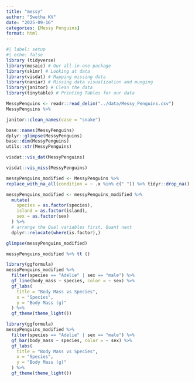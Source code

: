 ```yaml
---
title: "messy"
author: "Swetha KV"
date: "2025-09-16"
categories: [Messy Penguins]
format: html
---
```

```r
#| label: setup
#| echo: false 
library (tidyverse)
library(mosaic) # Our all-in-one package
library(skimr) # Looking at data
library(visdat) # Mapping missing data
library(naniar) # Missing data visualization and munging
library(janitor) # Clean the data
library(tinytable) # Printing Tables for our data
```
```r
MessyPenguins <- readr::read_delim("../data/Messy_Penguins.csv")
MessyPenguins %>% 

janitor::clean_names(case = "snake")
```

```r
base::names(MessyPenguins)
dplyr::glimpse(MessyPenguins)
base::dim(MessyPenguins)
utils::str(MessyPenguins)

```
```r
visdat::vis_dat(MessyPenguins)
```
```r
visdat::vis_miss(MessyPenguins)
```

```r
messyPenguins_modified <- MessyPenguins %>% 
replace_with_na_all(condition = ~ .x %in% c(" ")) %>% tidyr::drop_na()
```

```r
messyPenguins_modified <- messyPenguins_modified %>%
  mutate(
    species = as.factor(species),
    island = as.factor(island),
    sex = as.factor(sex)
  ) %>%
  # arrange the Qual variables first, Quant next
  dplyr::relocate(where(is.factor),)

glimpse(messyPenguins_modified)
```

```r
messyPenguins_modified %>% tt ()
```
```r
library(ggformula)
messyPenguins_modified %>% 
  filter(species == "Adelie" | sex == "male") %>% 
  gf_line(body_mass ~ species, color = ~ sex) %>% 
  gf_labs(
    title = "Body Mass vs Species",
    x = "Species",
    y = "Body Mass (g)"
  ) %>% 
  gf_theme(theme_light())
```
```r
library(ggformula)
messyPenguins_modified %>% 
  filter(species == "Adelie" | sex == "male") %>% 
  gf_bar(body_mass ~ species, color = ~ sex) %>% 
  gf_labs(
    title = "Body Mass vs Species",
    x = "Species",
    y = "Body Mass (g)"
  ) %>% 
  gf_theme(theme_light())
```
